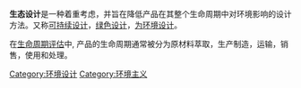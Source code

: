 {{expand|time=2016-10-28T23:10:06+00:00}}
{{unreferenced|time=2016-10-28T23:10:06+00:00}}
'''生态设计'''是一种着重考虑，并旨在降低产品在其整个生命周期中对环境影响的设计方法。又称[[可持续设计|可持续设计]]，[[绿色设计|绿色设计]]，[[为环境设计|为环境设计]]。

在[[生命週期評估|生命周期评估]]中, 产品的生命周期通常被分为原材料萃取，生产制造，运输，销售，使用和处理。

[[Category:环境设计|Category:环境设计]]
[[Category:环境主义|Category:环境主义]]